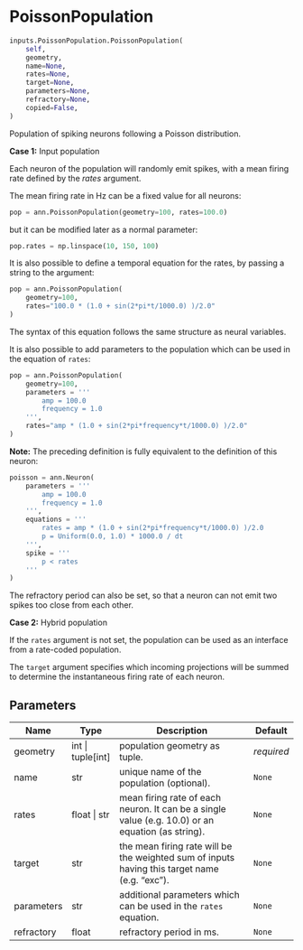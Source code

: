 # PoissonPopulation { #ANNarchy.inputs.PoissonPopulation.PoissonPopulation }

```python
inputs.PoissonPopulation.PoissonPopulation(
    self,
    geometry,
    name=None,
    rates=None,
    target=None,
    parameters=None,
    refractory=None,
    copied=False,
)
```

Population of spiking neurons following a Poisson distribution.

**Case 1:** Input population

Each neuron of the population will randomly emit spikes, with a mean firing rate defined by the *rates* argument.

The mean firing rate in Hz can be a fixed value for all neurons:

```python
pop = ann.PoissonPopulation(geometry=100, rates=100.0)
```

but it can be modified later as a normal parameter:

```python
pop.rates = np.linspace(10, 150, 100)
```

It is also possible to define a temporal equation for the rates, by passing a string to the argument:

```python
pop = ann.PoissonPopulation(
    geometry=100, 
    rates="100.0 * (1.0 + sin(2*pi*t/1000.0) )/2.0"
)
```

The syntax of this equation follows the same structure as neural variables.

It is also possible to add parameters to the population which can be used in the equation of `rates`:

```python
pop = ann.PoissonPopulation(
    geometry=100,
    parameters = '''
        amp = 100.0
        frequency = 1.0
    ''',
    rates="amp * (1.0 + sin(2*pi*frequency*t/1000.0) )/2.0"
)
```

**Note:** The preceding definition is fully equivalent to the definition of this neuron:

```python
poisson = ann.Neuron(
    parameters = '''
        amp = 100.0
        frequency = 1.0
    ''',
    equations = '''
        rates = amp * (1.0 + sin(2*pi*frequency*t/1000.0) )/2.0
        p = Uniform(0.0, 1.0) * 1000.0 / dt
    ''',
    spike = '''
        p < rates
    '''
)
```

The refractory period can also be set, so that a neuron can not emit two spikes too close from each other.

**Case 2:** Hybrid population

If the ``rates`` argument is not set, the population can be used as an interface from a rate-coded population.

The ``target`` argument specifies which incoming projections will be summed to determine the instantaneous firing rate of each neuron.

## Parameters {.doc-section .doc-section-parameters}

| Name       | Type                | Description                                                                                       | Default    |
|------------|---------------------|---------------------------------------------------------------------------------------------------|------------|
| geometry   | int \| tuple\[int\] | population geometry as tuple.                                                                     | _required_ |
| name       | str                 | unique name of the population (optional).                                                         | `None`     |
| rates      | float \| str        | mean firing rate of each neuron. It can be a single value (e.g. 10.0) or an equation (as string). | `None`     |
| target     | str                 | the mean firing rate will be the weighted sum of inputs having this target name (e.g. "exc").     | `None`     |
| parameters | str                 | additional parameters which can be used in the `rates` equation.                                  | `None`     |
| refractory | float               | refractory period in ms.                                                                          | `None`     |